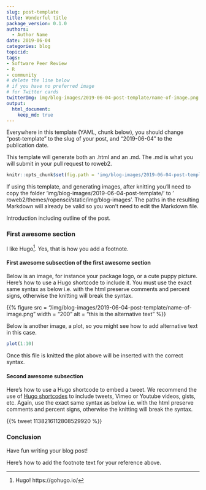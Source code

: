 ```yaml
---
slug: post-template
title: Wonderful title
package_version: 0.1.0
authors:
  - Author Name
date: 2019-06-04
categories: blog
topicid:
tags:
- Software Peer Review
- R
- community
# delete the line below
# if you have no preferred image
# for Twitter cards
twitterImg: img/blog-images/2019-06-04-post-template/name-of-image.png
output: 
  html_document:
    keep_md: true
---
```


Everywhere in this template (YAML, chunk below), you should change "post-template" to the slug of your post, and "2019-06-04" to the publication date.

This template will generate both an .html and an .md. The .md is what you will submit in your pull request to roweb2.

```r
knitr::opts_chunk$set(fig.path = 'img/blog-images/2019-06-04-post-template/')
```

If using this template, and generating images, after knitting you'll need to copy the folder 'img/blog-images/2019-06-04-post-template/' to ' roweb2/themes/ropensci/static/img/blog-images'. The paths in the resulting Markdown will already be valid so you won't need to edit the Markdown file.

Introduction including outline of the post.

### First awesome section

I like Hugo[^1]. Yes, that is how you add a footnote.

#### First awesome subsection of the first awesome section

Below is an image, for instance your package logo, or a cute puppy picture. Here's how to use a Hugo shortcode to include it. You must use the exact same syntax as below i.e. with the html preserve comments and percent signs, otherwise the knitting will break the syntax.

<!--html_preserve--> {{% figure src = "/img/blog-images/2019-06-04-post-template/name-of-image.png" width = "200" alt = "this is the alternative text" %}}
<!--/html_preserve-->

Below is another image, a plot, so you might see how to add alternative text in this case.

```r
plot(1:10)
```

Once this file is knitted the plot above will be inserted with the correct syntax.

#### Second awesome subsection

Here's how to use a Hugo shortcode to embed a tweet. We recommend the use of [Hugo shortcodes](https://gohugo.io/content-management/shortcodes/) to include tweets, Vimeo or Youtube videos, gists, etc. Again, use the exact same syntax as below i.e. with the html preserve comments and percent signs, otherwise the knitting will break the syntax.

<!--html_preserve--> {{% tweet 1138216112808529920 %}}
<!--/html_preserve-->

### Conclusion

Have fun writing your blog post!

Here's how to add the footnote text for your reference above.

[^1]: Hugo! https://gohugo.io/
